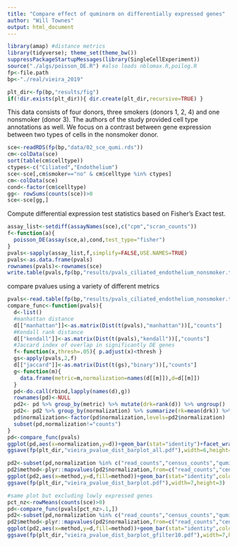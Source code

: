```yaml
---
title: "Compare effect of quminorm on differentially expressed genes"
author: "Will Townes"
output: html_document
---
```


```r
library(amap) #distance metrics
library(tidyverse); theme_set(theme_bw())
suppressPackageStartupMessages(library(SingleCellExperiment))
source("./algs/poisson_DE.R") #also loads nblomax.R,poilog.R
fp<-file.path
bp<-"./real/vieira_2019"

plt_dir<-fp(bp,"results/fig")
if(!dir.exists(plt_dir)){ dir.create(plt_dir,recursive=TRUE) }
```

This data consists of four donors, three smokers (donors 1, 2, 4) and one nonsmoker (donor 3). The authors of the study provided cell type annotations as well. We focus on a contrast between gene expression between two types of cells in the nonsmoker donor.

```r
sce<-readRDS(fp(bp,"data/02_sce_qumi.rds"))
cm<-colData(sce)
sort(table(cm$celltype))
ctypes<-c("Ciliated","Endothelium")
sce<-sce[,cm$smoker=="no" & cm$celltype %in% ctypes]
cm<-colData(sce)
cond<-factor(cm$celltype)
gg<- rowSums(counts(sce))>0
sce<-sce[gg,]
```

Compute differential expression test statistics based on Fisher's Exact test.

```r
assay_list<-setdiff(assayNames(sce),c("cpm","scran_counts"))
f<-function(a){
  poisson_DE(assay(sce,a),cond,test_type="fisher")
}
pvals<-sapply(assay_list,f,simplify=FALSE,USE.NAMES=TRUE)
pvals<-as.data.frame(pvals)
rownames(pvals)<-rownames(sce)
write.table(pvals,fp(bp,"results/pvals_ciliated_endothelium_nonsmoker.txt"),quote=FALSE)
```

compare pvalues using a variety of different metrics

```r
pvals<-read.table(fp(bp,"results/pvals_ciliated_endothelium_nonsmoker.txt"))
compare_func<-function(pvals){
  d<-list()
  #manhattan distance
  d[["manhattan"]]<-as.matrix(Dist(t(pvals),"manhattan"))[,"counts"]
  #Kendall rank distance
  d[["kendall"]]<-as.matrix(Dist(t(pvals),"kendall"))[,"counts"]
  #Jaccard index of overlap in significantly DE genes
  f<-function(x,thresh=.05){ p.adjust(x)<thresh }
  gs<-apply(pvals,2,f)
  d[["jaccard"]]<-as.matrix(Dist(t(gs),"binary"))[,"counts"]
  g<-function(m){
    data.frame(metric=m,normalization=names(d[[m]]),d=d[[m]])
  }
  pd<-do.call(rbind,lapply(names(d),g))
  rownames(pd)<-NULL
  pd2<- pd %>% group_by(metric) %>% mutate(drk=rank(d)) %>% ungroup()
  pd2<- pd2 %>% group_by(normalization) %>% summarize(rk=mean(drk)) %>% arrange(rk)
  pd$normalization<-factor(pd$normalization,levels=pd2$normalization)
  subset(pd,normalization!="counts")
}
pd<-compare_func(pvals)
ggplot(pd,aes(x=normalization,y=d))+geom_bar(stat="identity")+facet_wrap(~metric,scales="free")+theme(axis.text.x=element_text(angle=45,hjust=1))+ylab("distance from UMI counts")
ggsave(fp(plt_dir,"vieira_pvalue_dist_barplot_all.pdf"),width=6,height=4)

pd2<-subset(pd,normalization %in% c("read_counts","census_counts","qumi_poilog","qumi_poilog1"))
pd2$method<-plyr::mapvalues(pd2$normalization,from=c("read_counts","census_counts","qumi_poilog","qumi_poilog1"),to=c("reads","census","qumi2","qumi1"))
ggplot(pd2,aes(x=method,y=d,fill=method))+geom_bar(stat="identity",color="black")+facet_wrap(~metric,scales="free")+theme(legend.position="none")+ylab("distance from UMI counts")
ggsave(fp(plt_dir,"vieira_pvalue_dist_barplot.pdf"),width=7,height=3)

#same plot but excluding lowly expressed genes
pct_nz<-rowMeans(counts(sce)>0)
pd<-compare_func(pvals[pct_nz>.1,])
pd2<-subset(pd,normalization %in% c("read_counts","census_counts","qumi_poilog","qumi_poilog1"))
pd2$method<-plyr::mapvalues(pd2$normalization,from=c("read_counts","census_counts","qumi_poilog","qumi_poilog1"),to=c("reads","census","qumi2","qumi1"))
ggplot(pd2,aes(x=method,y=d,fill=method))+geom_bar(stat="identity",color="black")+facet_wrap(~metric,scales="free")+theme(legend.position="none")+ylab("distance from UMI counts")
ggsave(fp(plt_dir,"vieira_pvalue_dist_barplot_gfilter10.pdf"),width=7,height=3)
```
